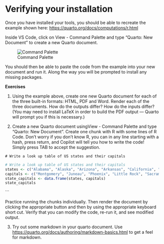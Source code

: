 # Verifying your installation

Once you have installed your tools, you should be able to recreate the example shown here: <https://quarto.org/docs/computations/r.html>

Inside VS Code, click on View - Command Palette and type "Quarto: New Document" to create a new Quarto document.

![Command Palette](images/Screenshot 2023-02-23 at 11.11.03.png)

You should then be able to paste the code from the example into your new document and run it. Along the way you will be prompted to install any missing packages.

**Exercises**

1. Using the example above, create one new Quarto document for each of the three built-in formats: HTML, PDF and Word. Render each of the three documents. How do the outputs differ? How do the inputs differ? (You may need to install LaTeX in order to build the PDF output — Quarto will prompt you if this is necessary.)

2. Create a new Quarto document usingView - Command Palette and type "Quarto: New Document". Create one chunk with R with some lines of R Code. Don't worry if you don't know R, you can in any line starting with a hash, press return, and Copilot will tell you how to write the code! Simply press TAB to accept the suggestion.

```
# Write a look up table of US states and their capitals
```

```r
# Write a look up table of US states and their capitals
states <- c("Alabama", "Alaska", "Arizona", "Arkansas", "California", "Colorado", "Connecticut", "Delaware", "Florida", "Georgia", "Hawaii", "Idaho", "Illinois", "Indiana", "Iowa", "Kansas", "Kentucky", "Louisiana", "Maine", "Maryland", "Massachusetts", "Michigan", "Minnesota", "Mississippi", "Missouri", "Montana", "Nebraska", "Nevada", "New Hampshire", "New Jersey", "New Mexico", "New York", "North Carolina", "North Dakota", "Ohio", "Oklahoma", "Oregon", "Pennsylvania", "Rhode Island", "South Carolina", "South Dakota", "Tennessee", "Texas", "Utah", "Vermont", "Virginia", "Washington", "West Virginia", "Wisconsin", "Wyoming")
capitals <- c("Montgomery", "Juneau", "Phoenix", "Little Rock", "Sacramento", "Denver", "Hartford", "Dover", "Tallahassee", "Atlanta", "Honolulu", "Boise", "Springfield", "Indianapolis", "Des Moines", "Topeka", "Frankfort", "Baton Rouge", "Augusta", "Annapolis", "Boston", "Lansing", "Saint Paul", "Jackson", "Jefferson City", "Helena", "Lincoln", "Carson City", "Concord", "Trenton", "Santa Fe", "Albany", "Raleigh", "Bismarck", "Columbus", "Oklahoma City", "Salem", "Harrisburg", "Providence", "Columbia", "Pierre", "Nashville", "Austin", "Salt Lake City", "Montpelier", "Richmond", "Olympia", "Charleston", "Madison", "Cheyenne")
state_capitals <- data.frame(states, capitals)
state_capitals
```


```

Practice running the chunks individually. Then render the document by clicking the appropriate button and then by using the appropriate keyboard short cut. Verify that you can modify the code, re-run it, and see modified output.

3. Try out some markdown in your quarto document. Use <https://quarto.org/docs/authoring/markdown-basics.html> to get a feel for markdown.